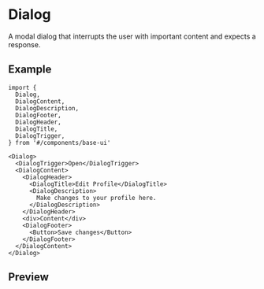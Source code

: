 
<Meta of={Stories} />

# Dialog

A modal dialog that interrupts the user with important content and expects a response.

## Example

```tsx
import {
  Dialog,
  DialogContent,
  DialogDescription,
  DialogFooter,
  DialogHeader,
  DialogTitle,
  DialogTrigger,
} from '#/components/base-ui'

<Dialog>
  <DialogTrigger>Open</DialogTrigger>
  <DialogContent>
    <DialogHeader>
      <DialogTitle>Edit Profile</DialogTitle>
      <DialogDescription>
        Make changes to your profile here.
      </DialogDescription>
    </DialogHeader>
    <div>Content</div>
    <DialogFooter>
      <Button>Save changes</Button>
    </DialogFooter>
  </DialogContent>
</Dialog>
```

## Preview

<Primary />
